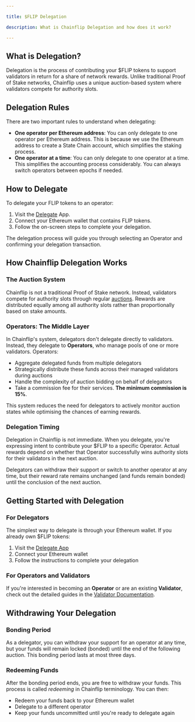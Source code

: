 ```yaml
---

title: $FLIP Delegation

description: What is Chainflip Delegation and how does it work?

---
```


## What is Delegation?

Delegation is the process of contributing your $FLIP tokens to support validators in return for a share of network rewards. Unlike traditional Proof of Stake networks, Chainflip uses a unique auction-based system where validators compete for authority slots.

## Delegation Rules

There are two important rules to understand when delegating:

- **One operator per Ethereum address**: You can only delegate to one operator per Ethereum address. This is because we use the Ethereum address to create a State Chain account, which simplifies the staking process.
- **One operator at a time**: You can only delegate to one operator at a time. This simplifies the accounting process considerably. You can always switch operators between epochs if needed.

## How to Delegate

To delegate your FLIP tokens to an operator:

1. Visit the [Delegate](https://auctions.chainflip.io/delegate) App.
2. Connect your Ethereum wallet that contains FLIP tokens.
3. Follow the on-screen steps to complete your delegation.

The delegation process will guide you through selecting an Operator and confirming your delegation transaction.

## How Chainflip Delegation Works

### The Auction System

Chainflip is not a traditional Proof of Stake network. Instead, validators compete for authority slots through regular [auctions](/validators/validator-auctions-bonds-and-rewards). Rewards are distributed equally among all authority slots rather than proportionally based on stake amounts.

### Operators: The Middle Layer

In Chainflip's system, delegators don't delegate directly to validators. Instead, they delegate to **Operators**, who manage pools of one or more validators. Operators:

- Aggregate delegated funds from multiple delegators
- Strategically distribute these funds across their managed validators during auctions
- Handle the complexity of auction bidding on behalf of delegators
- Take a commission fee for their services. **The minimum commission is 15%**.

This system reduces the need for delegators to actively monitor auction states while optimising the chances of earning rewards.

### Delegation Timing

Delegation in Chainflip is not immediate. When you delegate, you're expressing intent to contribute your $FLIP to a specific Operator. Actual rewards depend on whether that Operator successfully wins authority slots for their validators in the next auction.

Delegators can withdraw their support or switch to another operator at any time, but their reward rate remains unchanged (and funds remain bonded) until the conclusion of the next auction.

## Getting Started with Delegation

### For Delegators

The simplest way to delegate is through your Ethereum wallet. If you already own $FLIP tokens:

1. Visit the [Delegate App](https://auctions.chainflip.io/delegate)
2. Connect your Ethereum wallet
3. Follow the instructions to complete your delegation

### For Operators and Validators

If you're interested in becoming an **Operator** or are an existing **Validator**, check out the detailed guides in the [Validator Documentation](/validators/delegation).

## Withdrawing Your Delegation

### Bonding Period

As a delegator, you can withdraw your support for an operator at any time, but your funds will remain locked (bonded) until the end of the following auction. This bonding period lasts at most three days.

### Redeeming Funds

After the bonding period ends, you are free to withdraw your funds. This process is called *redeeming* in Chainflip terminology. You can then:

- Redeem your funds back to your Ethereum wallet
- Delegate to a different operator
- Keep your funds uncommitted until you're ready to delegate again
